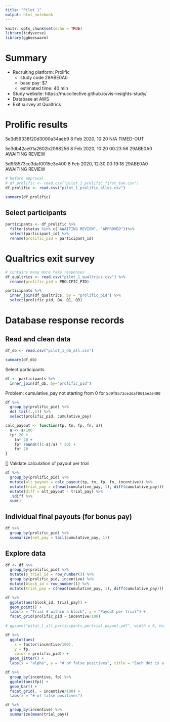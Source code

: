 ```yaml
---
title: "Pilot 1"
output: html_notebook
---
```

```r
knitr::opts_chunk$set(echo = TRUE)
library(tidyverse)
library(ggbeeswarm)
```

# Summary

- Recruiting platform: Prolific
  - study code 29ABE0A0
  - base pay: $7
  - estimated time: 40 min
- Study website: https://mucollective.github.io/vis-insights-study/
- Database at AWS
- Exit survey at Qualtrics



# Prolific results


5e3d59338f20d3000a34aeb9
8 Feb 2020, 10:20
N/A
TIMED-OUT

5e3db42ae01a2602b2068256
8 Feb 2020, 10:20
00:23:56
29ABE0A0
AWAITING REVIEW


5d9f8573ce3daf0015e3e400
8 Feb 2020, 12:30
00:19:18
29ABE0A0
AWAITING REVIEW

```r
# before approval
# df_prolific <- read.csv("pilot_1_prolific_first_two.csv")
df_prolific <- read.csv("pilot_1_prolific_alles.csv")
```

```r
summary(df_prolific)
```


## Select participants
```r
participants <- df_prolific %>%
  filter(status %in% c("AWAITING REVIEW", "APPROVED"))%>%
  select(participant_id) %>%
  rename(prolific_pid = participant_id)
```



# Qualtrics exit survey

```r
# contains many more fake responses
df_qualtrics <- read.csv("pilot_1_qualtrics.csv") %>%
  rename(prolific_pid = PROLIFIC_PID) 

participants %>%
  inner_join(df_qualtrics, by = "prolific_pid") %>%
  select(prolific_pid, Q4, Q1, Q3)
```

# Database response records

## Read and clean data

```r
df_db <- read.csv("pilot_1_db_all.csv")
```

```r
summary(df_db)
```
Select participants

```r
df <- participants %>%
  inner_join(df_db, by="prolific_pid")
```

Problem: cumulative_pay not starting from 0 for `5d9f8573ce3daf0015e3e400`

```r
df %>%
  group_by(prolific_pid) %>%
  do( tail(.,1)) %>%
  select(prolific_pid, cumulative_pay)
```
```r
calc_payout <- function(tp, tn, fp, fn, a){
  a <- a/100
  tp* 20 + 
    tn* 20 + 
    fp* round(((1-a)/a) * 20) + 
    fn* 20
}
```


[] Validate calculation of payout per trial

```r
df %>%
  group_by(prolific_pid) %>%
  mutate(alt_payout = calc_payout(tp, tn, fp, fn, incentive)) %>%
  mutate(trial_pay = c(head(cumulative_pay, 1), diff(cumulative_pay))) %>%
  mutate(diff = alt_payout - trial_pay) %>%
  .$diff %>%
  sum()
```

## Individual final payouts (for bonus pay)

```r
df %>%
  group_by(prolific_pid) %>%
  summarize(net_pay = tail(cumulative_pay, 1))
```

## Explore data


```r
df <- df %>%
  group_by(prolific_pid) %>%
  mutate(p_trial_id = row_number()) %>%
  group_by(prolific_pid, incentive) %>%
  mutate(block_id = row_number()) %>%
  mutate(trial_pay = c(head(cumulative_pay, 1), diff(cumulative_pay)))
```


```r
df %>%
  ggplot(aes(block_id, trial_pay)) + 
  geom_point() +
  labs(x = "Trial # within a block", y = "Payout per trial") +
  facet_grid(prolific_pid ~ incentive/100)
 
# ggsave("pilot_1_all_participants_pertrial_payout.pdf", width = 6, height = 24) 
```


```r
df %>%
  ggplot(aes(
    x = factor(incentive/100), 
    y = fp, 
    color = prolific_pid)) + 
  geom_jitter() + 
  labs(x = "alpha", y = "# of false positives", title = "Each dot is a trial, colored by participants")
```
```r
df %>%
  group_by(incentive, fp) %>%
  ggplot(aes(fp)) +
  geom_bar() + 
  facet_grid(. ~ incentive/100) +
  labs(x = "# of false positives")
```

```r
df %>%
  group_by(incentive) %>%
  summarize(mean(trial_pay))
```


